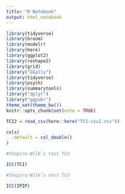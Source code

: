 ```yaml
---
title: "R Notebook"
output: html_notebook
---
```



```r
library(tidyverse)
library(broom)
library(modelr)
library(here)
library(ggplot2)
library(reshape2)
library(grid)
library("GGally")
library(tidyverse)
library(psych)
library(summarytools)
library("dplyr")
library("ggpubr")
theme_set(theme_bw())
knitr::opts_chunk$set(echo = TRUE)
```

```r
TCI2 = read_csv(here::here("TCI-csv2.csv")) 

cols(
  .default = col_double()
)


```



```r
#Shapiro-Wilk’s test TCU

ICC(TCI)
```

```r
#Shapiro-Wilk’s test TCU

ICC(IPIP)
```